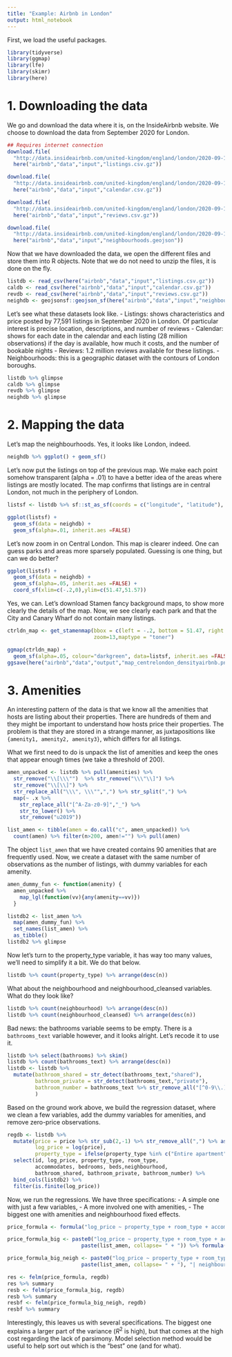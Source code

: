 ```yaml
---
title: "Example: Airbnb in London"
output: html_notebook
---
```


First, we load the useful packages. 
```r
library(tidyverse)
library(ggmap)
library(lfe)
library(skimr)
library(here)
```

# 1. Downloading the data 

We go and download the data where it is, on the InsideAirbnb website. We choose to download the data from September 2020 for London. 
```r
## Requires internet connection
download.file(
  "http://data.insideairbnb.com/united-kingdom/england/london/2020-09-11/data/listings.csv.gz",
  here("airbnb","data","input","listings.csv.gz"))

download.file(
  "http://data.insideairbnb.com/united-kingdom/england/london/2020-09-11/data/calendar.csv.gz",
  here("airbnb","data","input","calendar.csv.gz"))

download.file(
  "http://data.insideairbnb.com/united-kingdom/england/london/2020-09-11/data/reviews.csv.gz",
  here("airbnb","data","input","reviews.csv.gz"))

download.file(
  "http://data.insideairbnb.com/united-kingdom/england/london/2020-09-11/visualisations/neighbourhoods.geojson",
  here("airbnb","data","input","neighbourhoods.geojson"))
```

Now that we have downloaded the data, we open the different files and store them into R objects. Note that we do not need to unzip the files, it is done on the fly. 
```r
listdb <- read_csv(here("airbnb","data","input","listings.csv.gz"))
caldb <- read_csv(here("airbnb","data","input","calendar.csv.gz"))
revdb <- read_csv(here("airbnb","data","input","reviews.csv.gz"))
neighdb <- geojsonsf::geojson_sf(here("airbnb","data","input","neighbourhoods.geojson"))
```

Let's see what these datasets look like. 
- Listings: shows characteristics and price posted by 77,591 listings in September 2020 in London. Of particular interest is precise location, descriptions, and number of reviews
- Calendar: shows for each date in the calendar and each listing (28 million observations) if the day is available, how much it costs, and the number of bookable nights
- Reviews: 1.2 million reviews available for these listings. 
- Neighbourhoods: this is a geographic dataset with the contours of London boroughs.
```r
listdb %>% glimpse
caldb %>% glimpse
revdb %>% glimpse
neighdb %>% glimpse
```

# 2. Mapping the data

Let's map the neighbourhoods. Yes, it looks like London, indeed. 
```r
neighdb %>% ggplot() + geom_sf()
```

Let's now put the listings on top of the previous map. We make each point somehow transparent (alpha = .01) to have a better idea of the areas where listings are mostly located. The map confirms that listings are in central London, not much in the periphery of London. 
```r
listsf <- listdb %>% sf::st_as_sf(coords = c("longitude", "latitude"), crs = 4326)

ggplot(listsf) + 
  geom_sf(data = neighdb) + 
  geom_sf(alpha=.01, inherit.aes =FALSE) 
```

Let's now zoom in on Central London. This map is clearer indeed. One can guess parks and areas more sparsely populated. Guessing is one thing, but can we do better? 
```r
ggplot(listsf) + 
  geom_sf(data = neighdb) + 
  geom_sf(alpha=.05, inherit.aes =FALSE) + 
  coord_sf(xlim=c(-.2,0),ylim=c(51.47,51.57))
```

Yes, we can. Let's download Stamen fancy background maps, to show more clearly the details of the map. Now, we see clearly each park and that the City and Canary Wharf do not contain many listings. 
```r
ctrldn_map <- get_stamenmap(bbox = c(left = -.2, bottom = 51.47, right = 0, top = 51.57),
                            zoom=13,maptype = "toner")

ggmap(ctrldn_map) + 
  geom_sf(alpha=.05, colour="darkgreen", data=listsf, inherit.aes =FALSE)
ggsave(here("airbnb","data","output","map_centrelondon_densityairbnb.png"))
```

# 3. Amenities

An interesting pattern of the data is that we know all the amenities that hosts are listing about their properties. There are hundreds of them and they might be important to understand how hosts price their properties. The problem is that they are stored in a strange manner, as juxtapositions like `{amenity1, amenity2, amenity3}`, which differs for all listings. 

What we first need to do is unpack the list of amenities and keep the ones that appear enough times (we take a threshold of 200). 
```r
amen_unpacked <- listdb %>% pull(amenities) %>% 
  str_remove("\\[\\\"")  %>% str_remove("\\\"\\]") %>% 
  str_remove("\\[\\]") %>% 
  str_replace_all("\\\", \\\"",",") %>% str_split(",") %>% 
  map(~ .x %>% 
    str_replace_all("[^A-Za-z0-9]","_") %>%
    str_to_lower() %>% 
    str_remove("u2019"))

list_amen <- tibble(amen = do.call("c", amen_unpacked)) %>% 
  count(amen) %>% filter(n>200, amen!="") %>% pull(amen) 
```

The object `list_amen` that we have created contains 90 amenities that are frequently used. Now, we create a dataset with the same number of observations as the number of listings, with dummy variables for each amenity. 
```r
amen_dummy_fun <- function(amenity) {
  amen_unpacked %>% 
    map_lgl(function(vv){any(amenity==vv)})
  }

listdb2 <- list_amen %>% 
  map(amen_dummy_fun) %>% 
  set_names(list_amen) %>% 
  as_tibble() 
listdb2 %>% glimpse
```

Now let's turn to the property_type variable, it has way too many values, we'll need to simplify it a bit. We do that below. 
```r
listdb %>% count(property_type) %>% arrange(desc(n))
```

What about the neighbourhood and neighbourhood_cleansed variables. What do they look like? 
```r
listdb %>% count(neighbourhood) %>% arrange(desc(n))
listdb %>% count(neighbourhood_cleansed) %>% arrange(desc(n))
```

Bad news: the bathrooms variable seems to be empty. There is a `bathrooms_text` variable however, and it looks alright. Let's recode it to use it. 
```r
listdb %>% select(bathrooms) %>% skim()
listdb %>% count(bathrooms_text) %>% arrange(desc(n))
listdb <- listdb %>% 
  mutate(bathroom_shared = str_detect(bathrooms_text,"shared"), 
         bathroom_private = str_detect(bathrooms_text,"private"), 
         bathroom_number = bathrooms_text %>% str_remove_all("[^0-9\\.]") %>% as.numeric()
         )
```


Based on the ground work above, we build the regression dataset, where we clean a few variables, add the dummy variables for amenities, and remove zero-price observations. 
```r
regdb <- listdb %>% 
  mutate(price = price %>% str_sub(2,-1) %>% str_remove_all(",") %>% as.numeric(), 
         log_price = log(price), 
         property_type = ifelse(property_type %in% c("Entire apartment","Private room in apartment","Private room in house","Entire house"),property_type,"Other")) %>% 
  select(id, log_price, property_type, room_type, 
         accommodates, bedrooms, beds,neighbourhood, 
         bathroom_shared, bathroom_private, bathroom_number) %>% 
  bind_cols(listdb2) %>%
  filter(is.finite(log_price)) 
```

Now, we run the regressions. We have three specifications: 
- A simple one with just a few variables, 
- A more involved one with amenities, 
- The biggest one with amenities and neighbourhood fixed effects. 
```r
price_formula <- formula("log_price ~ property_type + room_type + accommodates + bathroom_shared + bathroom_private + bathroom_number + bedrooms + beds ")

price_formula_big <- paste0("log_price ~ property_type + room_type + accommodates + bathroom_shared + bathroom_private + bathroom_number + bedrooms + beds +", 
                        paste(list_amen, collapse= " + ")) %>% formula()

price_formula_big_neigh <- paste0("log_price ~ property_type + room_type + accommodates + bathroom_shared + bathroom_private + bathroom_number + bedrooms + beds +", 
                        paste(list_amen, collapse= " + "), "| neighbourhood") %>% formula()

res <- felm(price_formula, regdb)
res %>% summary
resb <- felm(price_formula_big, regdb)
resb %>% summary
resbf <- felm(price_formula_big_neigh, regdb)
resbf %>% summary
```

Interestingly, this leaves us with several specifications. The biggest one explains a larger part of the variance ($R^2$ is high), but that comes at the high cost regarding the lack of parsimony. Model selection method would be useful to help sort out which is the "best" one (and for what). 